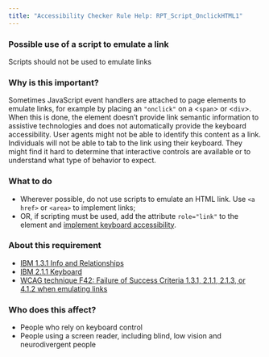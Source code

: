```yaml
---
title: "Accessibility Checker Rule Help: RPT_Script_OnclickHTML1"
---
```


<div className="toolHelp">
<Row>
<Column colLg={16} colMd={8} colSm={4} className="toolHead">

### Possible use of a script to emulate a link

<div id="locLevel"></div>

Scripts should not be used to emulate links

</Column>
</Row>
<Row>
<Column colLg={11} colMd={5} colSm={4} className="toolMain">

### Why is this important?

Sometimes JavaScript event handlers are attached to page elements to emulate links, for example by placing an `"onclick"` on a &lt;`span`&gt; or &lt;`div`&gt;. When this is done, the element doesn’t provide link semantic information to assistive technologies and does not automatically provide the keyboard accessibility. User agents might not be able to identify this content as a link. Individuals will not be able to tab to the link using their keyboard. They might find it hard to determine that interactive controls are available or to understand what type of behavior to expect.

<div id="locSnippet"></div>

### What to do

 * Wherever possible, do not use scripts to emulate an HTML link. Use `<a href>` or `<area>` to implement links;
 * OR, if scripting must be used, add the attribute `role="link"` to the element and [implement keyboard accessibility](https://www.ibm.com/able/requirements/requirements/#2_1_1).

</Column>
<Column colLg={5} colMd={3} colSm={4} className="toolLeft">

### About this requirement

* [IBM 1.3.1 Info and Relationships](https://www.ibm.com/able/requirements/requirements/#1_3_1)
* [IBM 2.1.1 Keyboard](https://www.ibm.com/able/requirements/requirements/#2_1_1)
* [WCAG technique F42: Failure of Success Criteria 1.3.1, 2.1.1, 2.1.3, or 4.1.2 when emulating links](https://www.w3.org/WAI/WCAG21/Techniques/failures/F42)

### Who does this affect?

 * People who rely on keyboard control
 * People using a screen reader, including blind, low vision and neurodivergent people

</Column>
</Row>
</div>

